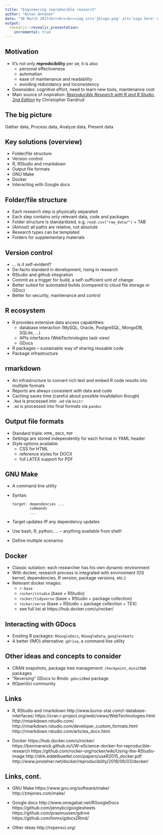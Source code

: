 ```yaml
---
title: "Engineering reproducible research"
author: "Anton Antonov"
date: "30 March 2017<br><br><br><img src='jblogo.png' alt='Logo here' width=150 height=150 style='border-style: none; box-shadow: none'><br><br>https://github.com/tonytonov/jbresearch"
output:
  revealjs::revealjs_presentation:
    incremental: true
---
```


## Motivation

  * It's not only __reprodicibility__ per se, it is also 
    - personal effectiveness
    - automation
    - ease of maintenance and readability
    - avoiding redundancy and inconsistency
  * Downsides: cognitive effort, need to learn new tools, maintenance cost
  * Main source of inspiration: _[Reproducible Research with R and R Studio, 2nd Edition](https://www.amazon.com/Reproducible-Research-Studio-Second-Chapman/dp/1498715370)_ by Christopher Gandrud

## The big picture

Gather data, Process data, Analyze data, Present data

## Key solutions (overview)

  * Folder/file structure
  * Version control
  * R, RStudio and rmarkdown
  * Output file formats
  * GNU Make
  * Docker
  * Interacting with Google docs
  
## Folder/file structure

  * Each research step is physically separated
  * Each step contains only relevant data, code and packages
  * Folder structure is standardized, e.g. `read.csv("raw_data/")` + TAB
  * (Almost) all paths are relative, not absolute
  * Research types can be templated
  * Folders for supplementary materials

## Version control

  * ... is it self-evident?
  * De-facto standard in development, rising in research
  * RStudio and github integration
  * Commit as a trigger for build, a self-sufficient unit of change
  * Better suited for automated builds (compared to cloud file storage or GDoc)
  * Better for security, maintenance and control
  
## R ecosystem

  * R provides extensive data access capabilities:
    - database interaction (MySQL, Oracle, PostgreSQL, MongoDB, SQLite, ...)
    - APIs interfaces (WebTechnologies task view)
    - GDocs
  * R packages -- sustainable way of sharing reusable code
  * Package infrastructure 
  
## rmarkdown

  * An infrastructure to convert rich text and embed R code results into multiple formats
  * Reports are always consistent with data and code
  * Caching saves time (careful about possible invalidation though)
  * `.Rmd` is processed into `.md` via `knitr`
  * `.md` is processed into final formats via `pandoc`

## Output file formats

  * Standard triple: `HTML`, `DOCX`, `PDF`
  * Settings are stored independently for each format in YAML header
  * Style options available: 
    - CSS for HTML
    - reference styles for DOCX
    - full LATEX support for PDF

## GNU Make

  * A command line utility
  * Syntax:

        target: dependencies ...
                commands
                ...
                
  * Target updates iff any dependency updates
  * Use bash, R, python, ... -- anything available from shell!
  * Define multiple scenarios

## Docker 

  * Classic sutiation: each researcher has his own dynamic environment
  * With docker, research process is integrated with environment (OS kernel, dependencies, R version, package versions, etc.)
  * Relevant docker images:
    - `r-base`
    - `rocker/rstudio` (base + RStudio)
    - `rocker/tidyverse` (base + RStudio + package collection)
    - `rocker/verse` (base + RStudio + package collection + TEX)
    - see full list at https://hub.docker.com/u/rocker/

## Interacting with GDocs

  * Existing R packages: `RGoogleDocs`, `RGoogleData`, `googlesheets`
  * A better (IMO) alternative: `gdrive`, a command line utility
  
## Other ideas and concepts to consider

  * CRAN snapshots, package tree management: `checkpoint`, `miniCRAN` packages
  * "Reversing" GDocs to Rmds: `gdocs2Rmd` package
  * ROpenSci community

## Links

  * R, RStudio and rmarkdown
    http://www.burns-stat.com/r-database-interfaces/
    https://cran.r-project.org/web/views/WebTechnologies.html
    http://rmarkdown.rstudio.com/
    http://rmarkdown.rstudio.com/developer_custom_formats.html
    http://rmarkdown.rstudio.com/articles_docx.html
    
  * Docker
    https://hub.docker.com/u/rocker/
    https://benmarwick.github.io/UW-eScience-docker-for-reproducible-research
    https://github.com/rocker-org/rocker/wiki/Using-the-RStudio-image
    http://dirk.eddelbuettel.com/papers/useR2015_docker.pdf
    http://www.jonzelner.net/docker/reproducibility/2016/06/03/docker/
   
## Links, cont.

  * GNU Make
    https://www.gnu.org/software/make/
    http://zmjones.com/make/
    
  * Google docs
    http://www.omegahat.net/RGoogleDocs
    https://github.com/jennybc/googlesheets
    https://github.com/prasmussen/gdrive
    https://github.com/lmmx/gdocs2Rmd/

  * Other ideas
    http://ropensci.org/

